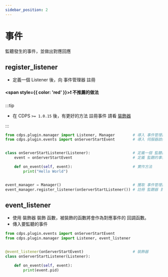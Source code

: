 ```yaml
---
sidebar_position: 2
---
```


# 事件

監聽發生的事件，並做出對應回應

## register_listener

- 定義一個 Listener 後，向 事件管理器 註冊

#### <span style={{ color: 'red' }}>❗ 不推薦的做法</span>

:::tip

- 在 CDPS `>= 1.0.15` 後，有更好的方法 註冊事件 請看 [裝飾器](#event_listener)

:::

```py
from cdps.plugin.manager import Listener, Manager        # 導入 事件管理器 及 Listener(抽象)
from cdps.plugin.events import onServerStartEvent        # 導入 伺服器啟動 事件


class onServerStartListener(Listener):                   # 定義一個 監聽器
    event = onServerStartEvent                           # 定義 監聽的事件

    def on_event(self, event):                           # 實作方法
        print("Hello World")


event_manager = Manager()                                # 獲取 事件管理器 實例
event_manager.register_listener(onServerStartListener()) # 註冊 監聽器 到 事件管理器
```

## event_listener

- 使用 裝飾器 裝飾 函數，被裝飾的函數將會作為對應事件的 回調函數。
- 傳入要監聽的事件

```py
from cdps.plugin.events import onServerStartEvent
from cdps.plugin.manager import Listener, event_listener


@event_listener(onServerStartEvent)                      # 裝飾器
class onServerStartListener(Listener):

    def on_event(self, event):
        print(event.pid)
```
